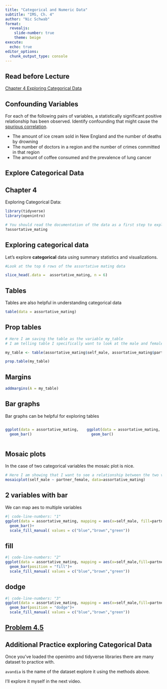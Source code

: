 ```yaml
---
title: "Categorical and Numeric Data"
subtitle: "IMS, Ch. 4"
author: "Nic Schwab"
format:
  revealjs: 
    slide-number: true
    theme: beige
execute: 
  echo: true
editor_options: 
  chunk_output_type: console
---
```


## Read before Lecture

[Chapter 4 Exploring Categorical Data](https://openintro-ims.netlify.app/explore-categorical)

## Confounding Variables

For each of the following pairs of variables, a statistically significant positive relationship has been observed. Identify confounding that might cause the [spurious correlation](https://en.wikipedia.org/wiki/Spurious_relationship).

::: incremental
-   The amount of ice cream sold in New England and the number of deaths by drowning
-   The number of doctors in a region and the number of crimes committed in that region
-   The amount of coffee consumed and the prevalence of lung cancer
:::

## Explore Categorical Data

## Chapter 4

Exploring Categorical Data:

```r
library(tidyverse)
library(openintro)

# You should read the documentation of the data as a first step to exploring it. 
?assortative_mating

```

## Exploring categorical data {#sec-explore-categorical}

Let's explore **categorical** data using summary statistics and visualizations.

```r
#Look at the top 6 rows of the assortative mating data

slice_head(.data =  assortative_mating, n = 6)

```

## Tables

Tables are also helpful in understanding categorical data

```r
table(data = assortative_mating)
```

## Prop tables

```r
# Here I am saving the table as the variable my_table
# I am telling table I specifically want to look at the male and female variables.

my_table <- table(assortative_mating$self_male, assortative_mating$partner_female)

prop.table(my_table)
```

## Margins

```r
addmargins(A = my_table)
```

## Bar graphs

Bar graphs can be helpful for exploring tables

::: columns
::: {.column width="50%"}
```r
ggplot(data = assortative_mating, mapping = aes(x=self_male)) +
  geom_bar()
```
:::

::: {.column width="50%"}
```r
ggplot(data = assortative_mating, mapping = aes(x=partner_female)) +
  geom_bar()
```
:::
:::

## Mosaic plots

In the case of two categorical variables the mosaic plot is nice.

```r
# Here I am showing that I want to see a relationship between the two variables. 
mosaicplot(self_male ~ partner_female, data=assortative_mating)
```

## 2 variables with bar

We can map aes to multiple variables

```r
#| code-line-numbers: "1"
ggplot(data = assortative_mating, mapping = aes(x=self_male, fill=partner_female)) +
  geom_bar()+
  scale_fill_manual( values = c("blue","brown","green"))
```

## fill

```r
#| code-line-numbers: "2"
ggplot(data = assortative_mating, mapping = aes(x=self_male,fill=partner_female)) +
  geom_bar(position = "fill")+
  scale_fill_manual( values = c("blue","brown","green"))
```

## dodge

```r
#| code-line-numbers: "3"
ggplot(data = assortative_mating, mapping = aes(x=self_male,fill=partner_female)) +
  geom_bar(position = "dodge")+
  scale_fill_manual( values = c("blue","brown","green"))
```

## [Problem 4.5](https://openintro-ims.netlify.app/explore-categorical#chp4-exercises)

## Additional Practice exploring Categorical Data

Once you've loaded the openintro and tidyverse libraries there are many dataset to practice with. 

`avandia` is the name of the dataset explore it using the methods above. 

I'll explore it myself in the next video.

